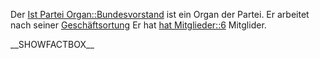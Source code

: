 Der [[Ist Partei Organ::Bundesvorstand]] ist ein Organ der Partei. 
Er arbeitet nach seiner [[Hat Geschäftsordnung::Bundesvorstand_GO|Geschäftsortung]]
Er hat [[hat Mitglieder::6]] Mitglider.


__SHOWFACTBOX__